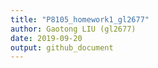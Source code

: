 ```yaml
---
title: "P8105_homework1_gl2677"
author: Gaotong LIU (gl2677)
date: 2019-09-20
output: github_document
---
```


